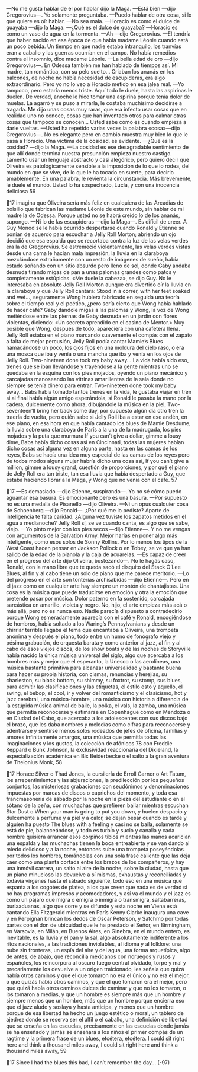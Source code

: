 —No me gusta hablar de él por hablar dijo la Maga.
—Está bien —dijo Gregorovius—. Yo solamente preguntaba.
—Puedo hablar de otra cosa, si lo que quiere es oír hablar.
—No sea mala.
—Horacio es como el dulce de guayaba —dijo la Maga.
—¿Qué es el dulce de guayaba?
—Horacio es como un vaso de agua en la tormenta.
—Ah —dijo Gregorovius.
—El tendría que haber nacido en esa época de que habla madame Léonie
cuando está un poco bebida. Un tiempo en que nadie estaba intranquilo, los
tranvías eran a caballo y las guerras ocurrían en el campo. No había remedios
contra el insomnio, dice madame Léonie.
—La bella edad de oro —dijo Gregorovius—. En Odessa también me han
hablado de tiempos así. Mi madre, tan romántica, con su pelo suelto... Criaban
los ananás en los balcones, de noche no había necesidad de escupideras, era algo
extraordinario. Pero yo no lo veo a Horacio metido en esa jalea real.
—Yo tampoco, pero estaría menos triste. Aquí todo le duele, hasta las
aspirinas le duelen. De verdad, anoche le hice tomar una aspirina porque tenía
dolor de muelas. La agarró y se puso a mirarla, le costaba muchísimo decidirse a
tragarla. Me dijo unas cosas muy raras, que era infecto usar cosas que en realidad
uno no conoce, cosas que han inventado otros para calmar otras cosas que
tampoco se conocen... Usted sabe cómo es cuando empieza a darle vueltas.
—Usted ha repetido varias veces la palabra «cosa»—dijo Gregorovius—. No
es elegante pero en cambio muestra muy bien lo que le pasa a Horacio. Una
víctima de la cosidad, es evidente.
—¿Qué es la cosidad? —dijo la Maga.
—La cosidad es ese desagradable sentimiento de que allí donde termina
nuestra presunción empieza nuestro castigo.
Lamento usar un lenguaje abstracto y casi alegórico, pero quiero decir que
Oliveira es patológicamente sensible a la imposición de lo que lo rodea, del
mundo en que se vive, de lo que le ha tocado en suerte, para decirlo
amablemente. En una palabra, le revienta la circunstancia. Más brevemente, le
duele el mundo. Usted lo ha sospechado, Lucía, y con una inocencia deliciosa
56

17
imagina que Oliveira sería más feliz en cualquiera de las Arcadias de bolsillo que
fabrican las madame Léonie de este mundo, sin hablar de mi madre la de
Odessa. Porque usted no se habrá creído lo de los ananás, supongo.
—Ni lo de las escupideras —dijo la Maga—. Es difícil de creer.
A Guy Monod se le había ocurrido despertarse cuando Ronald y Etienne se
ponían de acuerdo para escuchar a Jelly Roll Morton; abriendo un ojo decidió
que esa espalda que se recortaba contra la luz de las velas verdes era la de
Gregorovius. Se estremeció violentamente, las velas verdes vistas desde una
cama le hacían mala impresión, la lluvia en la claraboya mezclándose
extrañamente con un resto de imágenes de sueño, había estado soñando con un
sitio absurdo pero lleno de sol, donde Gaby andaba desnuda tirando migas de
pan a unas palomas grandes como patos y completamente estúpidas. «Me duele
la cabeza», se dijo Guy. No le interesaba en absoluto Jelly Roll Morton aunque
era divertido oír la lluvia en la claraboya y que Jelly Roll cantara: Stood in a correr,
with her feet soaked and wet..., seguramente Wong hubiera fabricado en seguida
una teoría sobre el tiempo real y el poético, ¿pero sería cierto que Wong había
hablado de hacer café? Gaby dándole migas a las palomas y Wong, la voz de
Wong metiéndose entre las piernas de Gaby desnuda en un jardín con flores
violentas, diciendo: «Un secreto aprendido en el casino de Mentor.» Muy posible
que Wong, después de todo, apareciera con una cafetera llena.
Jelly Roll estaba en el piano marcando suavemente el compás con el zapato a
falta de mejor percusión, Jelly Roll podía cantar Mamie’s Blues hamacándose un
poco, los ojos fijos en una moldura del cielo raso, o era una mosca que iba y venía
o una mancha que iba y venía en los ojos de Jelly Roll. Two-nineteen done took my
baby away... La vida había sido eso, trenes que se iban llevándose y trayéndose a
la gente mientras uno se quedaba en la esquina con los pies mojados, oyendo un
piano mecánico y carcajadas manoseando las vitrinas amarillentas de la sala
donde no siempre se tenía dinero para entrar. Two-nineteen done took my baby
away... Babs había tomado tantos trenes en la vida, le gustaba viajar en tren si al
final había algún amigo esperándola, si Ronald le pasaba la mano por la cadera,
dulcemente como ahora, dibujándole la música en la piel, Two-seventeen’ll bring
her back some day, por supuesto algún día otro tren la traería de vuelta, pero quién
sabe si Jelly Roll iba a estar en ese andén, en ese piano, en esa hora en que había
cantado los blues de Mamie Desdume, la lluvia sobre una claraboya de París a la
una de la madrugada, los pies mojados y la puta que murmura If you can’t give a
dollar, gimme a lousy dime, Babs había dicho cosas así en Cincinnati, todas las
mujeres habían dicho cosas así alguna vez en alguna parte, hasta en las camas de
los reyes, Babs se hacía una idea muy especial de las camas de los reyes pero de
todos modos alguna mujer habría dicho una cosa así, If you can’t give a million,
gimme a lousy grand, cuestión de proporciones, y por qué el piano de Jelly Roll era
tan triste, tan esa lluvia que había despertado a Guy, que estaba haciendo llorar a
la Maga, y Wong que no venía con el café.
57

17
—Es demasiado —dijo Etienne, suspirando—. Yo no sé cómo puedo aguantar
esa basura. Es emocionante pero es una basura.
—Por supuesto no es una medalla de Pisanello —dijo Oliveira.
—Ni un opus cualquier cosa de Schoenberg —dijo Ronald—. ¿Por qué me lo
pediste? Aparte de inteligencia te falta caridad. ¿Alguna vez tuviste los zapatos
metidos en el agua a medianoche? Jelly Roll sí, se ve cuando canta, es algo que se
sabe, viejo.
—Yo pinto mejor con los pies secos —dijo Etienne—. Y no me vengas con
argumentos de la Salvation Army. Mejor harías en poner algo más inteligente,
como esos solos de Sonny Rollins. Por lo menos los tipos de la West Coast hacen
pensar en Jackson Pollock o en Tobey, se ve que ya han salido de la edad de la
pianola y la caja de acuarelas.
—Es capaz de creer en el progreso del arte dijo Oliveira, bostezando—. No le
hagás caso, Ronald, con la mano libre que te queda sacó el disquito del Stack
O’Lee Blues, al fin y al cabo tiene un solo de piano que me parece meritorio.
—Lo del progreso en el arte son tonterías archisabidas —dijo Etienne—. Pero
en el jazz como en cualquier arte hay siempre un montón de chantajistas. Una
cosa es la música que puede traducirse en emoción y otra la emoción que
pretende pasar por música. Dolor paterno en fa sostenido, carcajada sarcástica en
amarillo, violeta y negro. No, hijo, el arte empieza más acá o más allá, pero no es
nunca eso.
Nadie parecía dispuesto a contradecirlo porque Wong esmeradamente
aparecía con el café y Ronald, encogiéndose de hombros, había soltado a los
Waring’s Pennsylvanians y desde un chirriar terrible llegaba el tema que
encantaba a Oliveira, una trompeta anónima y después el piano, todo entre un
humo de fonógrafo viejo y pésima grabación, de orquesta barata y como anterior
al jazz, al fin y al cabo de esos viejos discos, de los show boats y de las noches de
Storyville había nacido la única música universal del siglo, algo que acercaba a
los hombres más y mejor que el esperanto, la Unesco o las aerolíneas, una música
bastante primitiva para alcanzar universalidad y bastante buena para hacer su
propia historia, con cismas, renuncias y herejías, su charleston, su black bottom,
su shimmy, su foxtrot, su stomp, sus blues, para admitir las clasificaciones y las
etiquetas, el estilo esto y aquello, el swing, el bebop, el cool, ir y volver del
romanticismo y el clasicismo, hot y jazz cerebral, una música-hombre, una
música con historia a diferencia de la estúpida música animal de baile, la polka,
el vals, la zamba, una música que permitía reconocerse y estimarse en
Copenhague como en Mendoza o en Ciudad del Cabo, que acercaba a los
adolescentes con sus discos bajo el brazo, que les daba nombres y melodías como
cifras para reconocerse y adentrarse y sentirse menos solos rodeados de jefes de
oficina, familias y amores infinitamente amargos, una música que permitía todas
las imaginaciones y los gustos, la colección de afónicos 78 con Freddie Keppard o
Bunk Johnson, la exclusividad reaccionaria del Dixieland, la especialización
académica en Bix Beiderbecke o el salto a la gran aventura de Thelonius Monk,
58

17
Horace Silver o Thad Jones, la cursilería de Erroll Garner o Art Tatum, los
arrepentimientos y las abjuraciones, la predilección por los pequeños conjuntos,
las misteriosas grabaciones con seudónimos y denominaciones impuestas por
marcas de discos o caprichos del momento, y toda esa francmasonería de sábado
por la noche en la pieza del estudiante o en el sótano de la peña, con muchachas
que prefieren bailar mientras escuchan Star Dust o When your man is going to put
you down, y huelen despacio y dulcemente a perfume y a piel y a calor, se dejan
besar cuando es tarde y alguien ha puesto The blues with a feeling y casi no se
baila, solamente se está de pie, balanceándose, y todo es turbio y sucio y canalla
y cada hombre quisiera arrancar esos corpiños tibios mientras las manos
acarician una espalda y las muchachas tienen la boca entreabierta y se van dando
al miedo delicioso y a la noche, entonces sube una trompeta poseyéndolas por
todos los hombres, tomándolas con una sola frase caliente que las deja caer como
una planta cortada entre los brazos de los compañeros, y hay una inmóvil
carrera, un salto al aire de la noche, sobre la ciudad, hasta que un piano
minucioso las devuelve a sí mismas, exhaustas y reconciliadas y todavía vírgenes
hasta el sábado siguiente, todo eso en una música que espanta a los cogotes de
platea, a los que creen que nada es de verdad si no hay programas impresos y
acomodadores, y así va el mundo y el jazz es como un pájaro que migra o emigra
o inmigra o transmigra, saltabarreras, burlaaduanas, algo que corre y se difunde
y esta noche en Viena está cantando Ella Fitzgerald mientras en París Kenny
Clarke inaugura una cave y en Perpignan brincan los dedos de Oscar Peterson, y
Satchmo por todas partes con el don de ubicuidad que le ha prestado el Señor, en
Birmingham, en Varsovia, en Milán, en Buenos Aires, en Ginebra, en el mundo
entero, es inevitable, es la lluvia y el pan y la sal, algo absolutamente indiferente
a los ritos nacionales, a las tradiciones inviolables, al idioma y al folklore: una
nube sin fronteras, un espía del aire y del agua, una forma arquetípica, algo de
antes, de abajo, que reconcilia mexicanos con noruegos y rusos y españoles, los
reincorpora al oscuro fuego central olvidado, torpe y mal y precariamente los
devuelve a un origen traicionado, les señala que quizá había otros caminos y que
el que tomaron no era el único y no era el mejor, o que quizás había otros
caminos, y que el que tomaron era el mejor, pero que quizá había otros caminos
dulces de caminar y que no los tomaron, o los tomaron a medias, y que un
hombre es siempre más que un hombre y siempre menos que un hombre, más
que un hombre porque encierra eso que el jazz alude y soslaya y hasta anticipa, y
menos que un hombre porque de esa libertad ha hecho un juego estético o moral,
un tablero de ajedrez donde se reserva ser el alfil o el caballo, una definición de
libertad que se enseña en las escuelas, precisamente en las escuelas donde jamás
se ha enseñado y jamás se enseñará a los niños el primer compás de un ragtime y
la primera frase de un blues, etcétera, etcétera.
I could sit right here and think a thousand miles away,
I could sit right here and think a thousand miles away,
59

17
Since I had the blues this bad, I can’t remember the day...
(-97)
